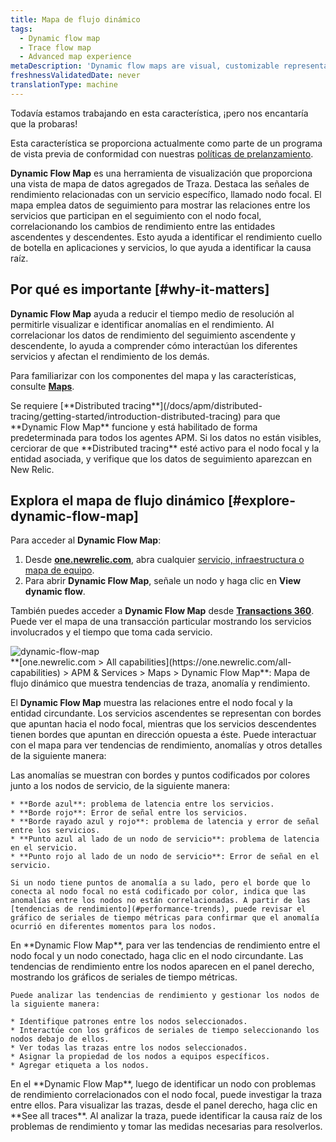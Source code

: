 ```yaml
---
title: Mapa de flujo dinámico
tags:
  - Dynamic flow map
  - Trace flow map
  - Advanced map experience
metaDescription: 'Dynamic flow maps are visual, customizable representations of your aggregated trace data.'
freshnessValidatedDate: never
translationType: machine
---
```


<Callout title="avance">
  Todavía estamos trabajando en esta característica, ¡pero nos encantaría que la probaras!

  Esta característica se proporciona actualmente como parte de un programa de vista previa de conformidad con nuestras [políticas de prelanzamiento](/docs/licenses/license-information/referenced-policies/new-relic-pre-release-policy).
</Callout>

<DNT>**Dynamic Flow Map**</DNT> es una herramienta de visualización que proporciona una vista de mapa de datos agregados de Traza. Destaca las señales de rendimiento relacionadas con un servicio específico, llamado nodo focal. El mapa emplea datos de seguimiento para mostrar las relaciones entre los servicios que participan en el seguimiento con el nodo focal, correlacionando los cambios de rendimiento entre las entidades ascendentes y descendentes. Esto ayuda a identificar el rendimiento cuello de botella en aplicaciones y servicios, lo que ayuda a identificar la causa raíz.

## Por qué es importante [#why-it-matters]

<DNT>**Dynamic Flow Map**</DNT> ayuda a reducir el tiempo medio de resolución al permitirle visualizar e identificar anomalías en el rendimiento. Al correlacionar los datos de rendimiento del seguimiento ascendente y descendente, lo ayuda a comprender cómo interactúan los diferentes servicios y afectan el rendimiento de los demás.

Para familiarizar con los componentes del mapa y las características, consulte [<DNT>**Maps**</DNT>](/docs/service-architecture-intelligence/maps/advanced-maps).

<Callout variant="important">
  Se requiere [<DNT>**Distributed tracing**</DNT>](/docs/apm/distributed-tracing/getting-started/introduction-distributed-tracing) para que <DNT>**Dynamic Flow Map**</DNT> funcione y está habilitado de forma predeterminada para todos los agentes APM. Si los datos no están visibles, cerciorar de que <DNT>**Distributed tracing**</DNT> esté activo para el nodo focal y la entidad asociada, y verifique que los datos de seguimiento aparezcan en New Relic.
</Callout>

## Explora el mapa de flujo dinámico [#explore-dynamic-flow-map]

Para acceder al <DNT>**Dynamic Flow Map**</DNT>:

1. Desde <DNT>**[one.newrelic.com](https://one.newrelic.com)**</DNT>, abra cualquier [servicio, infraestructura o mapa de equipo](/docs/service-architecture-intelligence/maps/advanced-maps).
2. Para abrir <DNT>**Dynamic Flow Map**</DNT>, señale un nodo y haga clic en <DNT>**View dynamic flow**</DNT>.

También puedes acceder a <DNT>**Dynamic Flow Map**</DNT> desde [<DNT>**Transactions 360**</DNT>](/docs/apm/transactions/workload-performance-monitoring/transaction-workloads/). Puede ver el mapa de una transacción particular mostrando los servicios involucrados y el tiempo que toma cada servicio.

<img title="dynamic-flow-map" alt="dynamic-flow-map" src="/images/dynamic-flow-map.webp" />

<figcaption>
  <DNT>**[one.newrelic.com &gt; All capabilities](https://one.newrelic.com/all-capabilities) &gt; APM &amp; Services &gt; Maps &gt; Dynamic Flow Map**</DNT>: Mapa de flujo dinámico que muestra tendencias de traza, anomalía y rendimiento.
</figcaption>

El <DNT>**Dynamic Flow Map**</DNT> muestra las relaciones entre el nodo focal y la entidad circundante. Los servicios ascendentes se representan con bordes que apuntan hacia el nodo focal, mientras que los servicios descendentes tienen bordes que apuntan en dirección opuesta a éste. Puede interactuar con el mapa para ver tendencias de rendimiento, anomalías y otros detalles de la siguiente manera:

<CollapserGroup>
  <Collapser id="anomalies" title="Analizar anomalía">
    Las anomalías se muestran con bordes y puntos codificados por colores junto a los nodos de servicio, de la siguiente manera:

    * **Borde azul**: problema de latencia entre los servicios.
    * **Borde rojo**: Error de señal entre los servicios.
    * **Borde rayado azul y rojo**: problema de latencia y error de señal entre los servicios.
    * **Punto azul al lado de un nodo de servicio**: problema de latencia en el servicio.
    * **Punto rojo al lado de un nodo de servicio**: Error de señal en el servicio.

    Si un nodo tiene puntos de anomalía a su lado, pero el borde que lo conecta al nodo focal no está codificado por color, indica que las anomalías entre los nodos no están correlacionadas. A partir de las [tendencias de rendimiento](#performance-trends), puede revisar el gráfico de seriales de tiempo métricas para confirmar que el anomalía ocurrió en diferentes momentos para los nodos.
  </Collapser>

  <Collapser id="performance-trends" title="Ver tendencias de rendimiento">
    En <DNT>**Dynamic Flow Map**</DNT>, para ver las tendencias de rendimiento entre el nodo focal y un nodo conectado, haga clic en el nodo circundante. Las tendencias de rendimiento entre los nodos aparecen en el panel derecho, mostrando los gráficos de seriales de tiempo métricas.

    Puede analizar las tendencias de rendimiento y gestionar los nodos de la siguiente manera:

    * Identifique patrones entre los nodos seleccionados.
    * Interactúe con los gráficos de seriales de tiempo seleccionando los nodos debajo de ellos.
    * Ver todas las trazas entre los nodos seleccionados.
    * Asignar la propiedad de los nodos a equipos específicos.
    * Agregar etiqueta a los nodos.
  </Collapser>

  <Collapser id="investigate-issues" title="Investigar problemas">
    En el <DNT>**Dynamic Flow Map**</DNT>, luego de identificar un nodo con problemas de rendimiento correlacionados con el nodo focal, puede investigar la traza entre ellos. Para visualizar las trazas, desde el panel derecho, haga clic en **See all traces**. Al analizar la traza, puede identificar la causa raíz de los problemas de rendimiento y tomar las medidas necesarias para resolverlos.
  </Collapser>
</CollapserGroup>